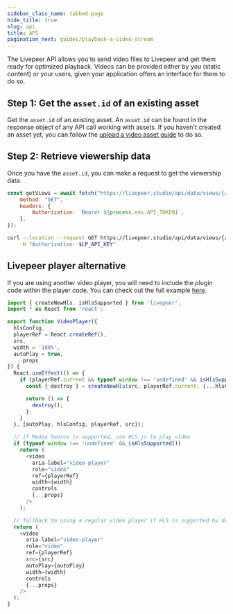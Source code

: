```yaml
---
sidebar_class_name: tabbed-page
hide_title: true
slug: api
title: API
pagination_next: guides/playback-a-video-stream
---
```



<Tabs />

The Livepeer API allows you to send video files to Livepeer and get them ready
for optimized playback. Videos can be provided either by you (static content) or
your users, given your application offers an interface for them to do so.

## Step 1: Get the `asset.id` of an existing asset

Get the `asset.id` of an existing asset. An `asset.id` can be found in the
response object of any API call working with assets. If you haven't created an
asset yet, you can follow the
[upload a video asset guide](/guides/on-demand/upload-video-asset#api) to do so.

## Step 2: Retrieve viewership data

Once you have the `asset.id`, you can make a request to get the viewership data.

<CodeBlockTabs>
<CodeBlockTabItem value="JavaScript" label="JavaScript">

```js
const getViews = await fetch("https://livepeer.studio/api/data/views/{assetId}/total", {
    method: "GET",
    headers: {
        Authorization: `Bearer ${process.env.API_TOKEN}`,
    },
});
```

</CodeBlockTabItem>
<CodeBlockTabItem value="curl" label="curl">

```bash
curl --location --request GET https://livepeer.studio/api/data/views/{assetId}/total \
    -H "Authorization: $LP_API_KEY"
```

</CodeBlockTabItem>
</CodeBlockTabs>

## Livepeer player alternative

If you are using another video player, you will need to include the plugin code 
within the player code. You can check out the full example [here](https://github.com/0xcadams/livepeer-player-demo).

<CodeBlockTabs>
<CodeBlockTabItem value="JavaScript" label="JavaScript">

```js
import { createNewHls, isHlsSupported } from 'livepeer';
import * as React from 'react';

export function VideoPlayer({
  hlsConfig,
  playerRef = React.createRef(),
  src,
  width = '100%',
  autoPlay = true,
  ...props
}) {
  React.useEffect(() => {
    if (playerRef.current && typeof window !== 'undefined' && isHlsSupported()) {
      const { destroy } = createNewHls(src, playerRef.current, {...hlsConfig,});

      return () => {
        destroy();
      };
    }
  }, [autoPlay, hlsConfig, playerRef, src]);

  // if Media Source is supported, use HLS.js to play video
  if (typeof window !== 'undefined' && isHlsSupported())
    return (
      <video
        aria-label="video-player"
        role="video"
        ref={playerRef}
        width={width}
        controls
        {...props}
      />
    );

  // fallback to using a regular video player if HLS is supported by default in the user's browser
  return (
    <video
      aria-label="video-player"
      role="video"
      ref={playerRef}
      src={src}
      autoPlay={autoPlay}
      width={width}
      controls
      {...props}
    />
  );
}
```

</CodeBlockTabItem>
</CodeBlockTabs>
